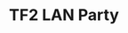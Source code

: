 ---
credit:
- SIGPwny
featured: false
slides: lan_party.pdf
tags:
- misc
- social
- tf2
time_start: 2017-11-09T18:00:00.000000-06:00
title: TF2 LAN Party
week_number: 10
---